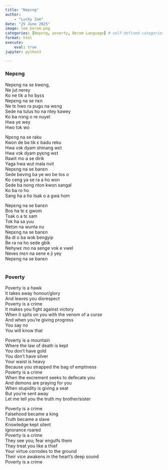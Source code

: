 ```yaml
---
title: "Nepɛng"
author: 
    - "Lucky Zam"
date: "25 June 2025"
image: lem_berom.png
categories: [Nepɛng, poverty, Berom Language] # self-defined categories
format: html
execute:
    eval: true
jupyter: python3

---
```


:::: {.panel-tabset}

### Nepɛng    
Nepɛng na se kwɛng,<br>
Ne jut nerey<br>
Ko ne tik a ho byɛs<br>
Nepɛng na se nɛn<br>
Ne tɛ hwo ra pugu na wɛng<br>
Sede na tulus ho na ntey kawey<br>
Ko ba nɔng o re nuyel<br>
Hwa ye wey<br>
Hwo tɔk wo<br>


Npɛng na se raku<br>
Kwon de ba tik ɛ badu reku<br>
Hwa vɔk dyam shinang wɛt<br>
Hwa vɔk dyam pyɛng wɛt<br>
Rawit mo a se dirik<br>
Yaga hwa wut mala nvit<br>
Nepɛng na se banɛn<br>
Sede beving ba ye wo be tos o<br>
Ko ceng ya se ra a ho won<br>
Sede ba nong nton kwon sangal<br>
Ko ba ro ho<br>
Sang ha a ho tsak o a gwa hom<br>


Nepɛng na se banɛn<br>
Bos ha tɛ ɛ gwom<br>
Tsak o a tɛ sam<br>
Tok ha sa yuu<br>
Netɔn na wunta nu<br>
Nepɛng na se banɛn<br>
Ba di o ba wɔk bengyip<br>
Be ra na ho sede gbik<br>
Nehywɛ mo na senge vok e vwel<br>
Neves mɛn na sene e ji yey<br>
Nepɛng na se banɛn<br><br>


### Poverty
Poverty is a hawk<br>
It takes away honour/glory<br>
And leaves you disrespect<br>
Poverty is a crime<br>
It makes you fight against victory<br>
When it spits on you with the venom of a curse<br>
And when you're giving progress<br>
You say no<br>
You will know that<br>


Poverty is a mountain<br>
Where the law of death is kept<br>
You don't have gold<br>
You don't have silver<br>
Your waist is heavy<br>
Because you strapped the bag of emptiness<br>
Poverty is a crime<br>
When the excrement seeks to defecate you<br>
And demons are praying for you<br>
When stupidity is giving a seat<br>
But you're sent away<br>
Let me tell you the truth my brother/sister<br>


Poverty is a crime<br>
Falsehood became a king<br>
Truth became a slave<br>
Knowledge kept silent<br>
Ignorance roared<br>
Poverty is a crime<br>
They see you; fear engulfs them<br>
They treat you like a thief<br>
Your virtue corrodes to the ground<br>
Their vice awakens in the heart's deep sound<br>
Poverty is a crime<br>

::::


